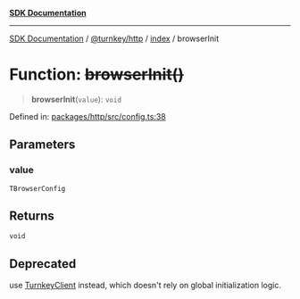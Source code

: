 [**SDK Documentation**](../../../../README.mdx)

***

[SDK Documentation](../../../../packages.mdx) / [@turnkey/http](../../README.mdx) / [index](../README.mdx) / browserInit

# Function: ~~browserInit()~~

> **browserInit**(`value`): `void`

Defined in: [packages/http/src/config.ts:38](https://github.com/tkhq/sdk/blob/078f5423e923fbd1d7fd39440402d7f01d09c3d0/packages/http/src/config.ts#L38)

## Parameters

### value

`TBrowserConfig`

## Returns

`void`

## Deprecated

use [TurnkeyClient](../classes/TurnkeyClient.mdx) instead, which doesn't rely on global initialization logic.
